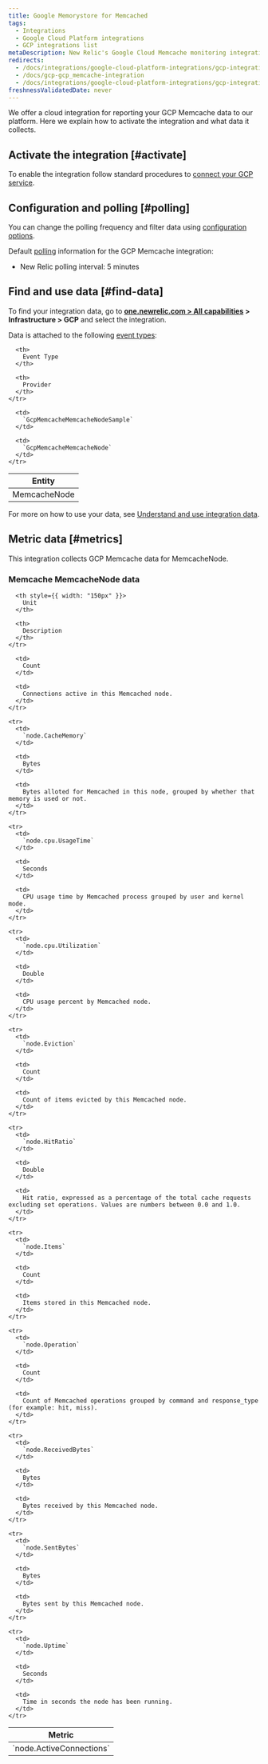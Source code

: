 ```yaml
---
title: Google Memorystore for Memcached
tags:
  - Integrations
  - Google Cloud Platform integrations
  - GCP integrations list
metaDescription: New Relic's Google Cloud Memcache monitoring integration.
redirects:
  - /docs/integrations/google-cloud-platform-integrations/gcp-integrations-list/google-memorystore-memcached
  - /docs/gcp-gcp_memcache-integration
  - /docs/integrations/google-cloud-platform-integrations/gcp-integrations-list/google-cloud-memcache-monitoring-integration
freshnessValidatedDate: never
---
```


We offer a cloud integration for reporting your GCP Memcache data to our platform. Here we explain how to activate the integration and what data it collects.

## Activate the integration [#activate]

To enable the integration follow standard procedures to [connect your GCP service](/docs/connect-google-cloud-platform-services-infrastructure).

## Configuration and polling [#polling]

You can change the polling frequency and filter data using [configuration options](/docs/integrations/new-relic-integrations/getting-started/configure-polling-frequency-data-collection-cloud-integrations).

Default [polling](/docs/integrations/google-cloud-platform-integrations/getting-started/polling-intervals-gcp-integrations) information for the GCP Memcache integration:

* New Relic polling interval: 5 minutes

## Find and use data [#find-data]

To find your integration data, go to <DNT>**[one.newrelic.com > All capabilities](https://one.newrelic.com/all-capabilities) > Infrastructure > GCP**</DNT> and select the integration.

Data is attached to the following [event types](/docs/data-apis/understand-data/new-relic-data-types/#event-data):

<table>
  <thead>
    <tr>
      <th>
        Entity
      </th>

      <th>
        Event Type
      </th>

      <th>
        Provider
      </th>
    </tr>
  </thead>

  <tbody>
    <tr>
      <td>
        MemcacheNode
      </td>

      <td>
        `GcpMemcacheMemcacheNodeSample`
      </td>

      <td>
        `GcpMemcacheMemcacheNode`
      </td>
    </tr>
  </tbody>
</table>

For more on how to use your data, see [Understand and use integration data](/docs/infrastructure/integrations/find-use-infrastructure-integration-data).

## Metric data [#metrics]

This integration collects GCP Memcache data for MemcacheNode.

### Memcache MemcacheNode data

<table>
  <thead>
    <tr>
      <th style={{ width: "275px" }}>
        Metric
      </th>

      <th style={{ width: "150px" }}>
        Unit
      </th>

      <th>
        Description
      </th>
    </tr>
  </thead>

  <tbody>
    <tr>
      <td>
        `node.ActiveConnections`
      </td>

      <td>
        Count
      </td>

      <td>
        Connections active in this Memcached node.
      </td>
    </tr>

    <tr>
      <td>
        `node.CacheMemory`
      </td>

      <td>
        Bytes
      </td>

      <td>
        Bytes alloted for Memcached in this node, grouped by whether that memory is used or not.
      </td>
    </tr>

    <tr>
      <td>
        `node.cpu.UsageTime`
      </td>

      <td>
        Seconds
      </td>

      <td>
        CPU usage time by Memcached process grouped by user and kernel mode.
      </td>
    </tr>

    <tr>
      <td>
        `node.cpu.Utilization`
      </td>

      <td>
        Double
      </td>

      <td>
        CPU usage percent by Memcached node.
      </td>
    </tr>

    <tr>
      <td>
        `node.Eviction`
      </td>

      <td>
        Count
      </td>

      <td>
        Count of items evicted by this Memcached node.
      </td>
    </tr>

    <tr>
      <td>
        `node.HitRatio`
      </td>

      <td>
        Double
      </td>

      <td>
        Hit ratio, expressed as a percentage of the total cache requests excluding set operations. Values are numbers between 0.0 and 1.0.
      </td>
    </tr>

    <tr>
      <td>
        `node.Items`
      </td>

      <td>
        Count
      </td>

      <td>
        Items stored in this Memcached node.
      </td>
    </tr>

    <tr>
      <td>
        `node.Operation`
      </td>

      <td>
        Count
      </td>

      <td>
        Count of Memcached operations grouped by command and response_type (for example: hit, miss).
      </td>
    </tr>

    <tr>
      <td>
        `node.ReceivedBytes`
      </td>

      <td>
        Bytes
      </td>

      <td>
        Bytes received by this Memcached node.
      </td>
    </tr>

    <tr>
      <td>
        `node.SentBytes`
      </td>

      <td>
        Bytes
      </td>

      <td>
        Bytes sent by this Memcached node.
      </td>
    </tr>

    <tr>
      <td>
        `node.Uptime`
      </td>

      <td>
        Seconds
      </td>

      <td>
        Time in seconds the node has been running.
      </td>
    </tr>
  </tbody>
</table>

